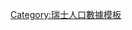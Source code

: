 {{Swiss populations data {{{1}}}|{{{2|}}}|QUELLE}}<noinclude>
{{Documentation}}
[[Category:瑞士人口數據模板]]
</noinclude>